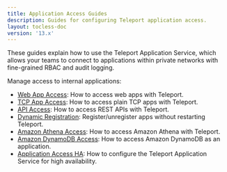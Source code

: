 ```yaml
---
title: Application Access Guides
description: Guides for configuring Teleport application access.
layout: tocless-doc
version: '13.x'
---
```


These guides explain how to use the Teleport Application Service, which allows
your teams to connect to applications within private networks with fine-grained
RBAC and audit logging.

Manage access to internal applications:

- [Web App Access](/docs/ver/13.x/application-access/guides/connecting-apps): How to access web apps with Teleport.
- [TCP App Access](/docs/ver/13.x/application-access/guides/tcp): How to access plain TCP apps with Teleport.
- [API Access](/docs/ver/13.x/application-access/guides/api-access): How to access REST APIs with Teleport.
- [Dynamic Registration](/docs/ver/13.x/application-access/guides/dynamic-registration): Register/unregister apps without restarting Teleport.
- [Amazon Athena Access](/docs/ver/13.x/application-access/guides/amazon-athena): How to access Amazon Athena with Teleport.
- [Amazon DynamoDB Access](/docs/ver/13.x/application-access/guides/dynamodb): How to access Amazon DynamoDB as an application.
- [Application Access HA](/docs/ver/13.x/application-access/guides/ha): How to configure the Teleport Application Service for high availability.
